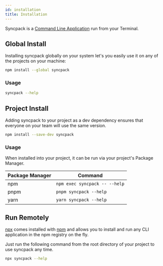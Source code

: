 ```yaml
---
id: installation
title: Installation
---
```


Syncpack is a [Command Line Application](https://en.wikipedia.org/wiki/Console_application) run from
your Terminal.

## Global Install

Installing syncpack globally on your system let's you easily use it on any of the projects on your
machine:

```bash
npm install --global syncpack
```

### Usage

```bash
syncpack --help
```

## Project Install

Adding syncpack to your project as a dev dependency ensures that everyone on your team will use the
same version.

```bash
npm install --save-dev syncpack
```

### Usage

When installed into your project, it can be run via your project's Package Manager.

| Package Manager | Command                       |
| --------------- | ----------------------------- |
| npm             | `npm exec syncpack -- --help` |
| pnpm            | `pnpm syncpack --help`        |
| yarn            | `yarn syncpack --help`        |

## Run Remotely

[npx](https://docs.npmjs.com/cli/v9/commands/npx?v=true) comes installed with
[npm](https://docs.npmjs.com/cli/v9/commands) and allows you to install and run any CLI application
in the npm registry on the fly.

Just run the following command from the root directory of your project to use syncpack any time.

```bash
npx syncpack --help
```
